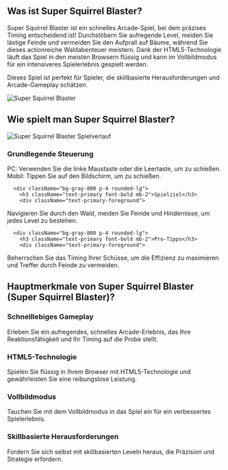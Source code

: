 ## Was ist Super Squirrel Blaster?
<div className="flex flex-col md:flex-row items-center gap-8">
  <div className="w-full md:w-1/2 text-xl">
Super Squirrel Blaster ist ein schnelles Arcade-Spiel, bei dem präzises Timing entscheidend ist!  Durchstöbern Sie aufregende Level, meiden Sie lästige Feinde und vermeiden Sie den Aufprall auf Bäume, während Sie dieses actionreiche Waldabenteuer meistern. Dank der HTML5-Technologie läuft das Spiel in den meisten Browsern flüssig und kann im Vollbildmodus für ein intensiveres Spielerlebnis gespielt werden.

Dieses Spiel ist perfekt für Spieler, die skillbasierte Herausforderungen und Arcade-Gameplay schätzen.
</div>
  <div className="w-full md:w-1/2 flex justify-center items-center">
<img 
      src="https://public-image.fafafa.ai/games/2025-02-15/images/1739600368137-igd9xs.com/no-pain-no-gain---ragdoll-sandbox_16x9/20240823041948/no-pain-no-gain---ragdoll-sandbox_16x9-cover" 
      alt="Super Squirrel Blaster" 
      className="w-4/5 h-auto"
    />
</div>
</div>

## Wie spielt man Super Squirrel Blaster?

<div className="flex flex-col md:flex-row items-center gap-8">
  <div className="w-full md:w-1/2">
<img 
      src="https://public-image.fafafa.ai/games/2025-02-15/images/1739600368137-igd9xs.com/no-pain-no-gain---ragdoll-sandbox_16x9/20240823041948/no-pain-no-gain---ragdoll-sandbox_16x9-cover" 
      alt="Super Squirrel Blaster Spielverlauf" 
      className="w-4/5 h-auto mx-auto"
    />
</div>
  <div className="w-full md:w-1/2">
    <div className="grid grid-cols-1 gap-4 mt-0">
      <div className="bg-gray-800 p-4 rounded-lg">
        <h3 className="text-primary font-bold mb-2">Grundlegende Steuerung</h3>
        <div className="text-primary-foreground">
PC: Verwenden Sie die linke Maustaste oder die Leertaste, um zu schießen.<br/>
Mobil: Tippen Sie auf den Bildschirm, um zu schießen.
</div>
      </div>

      <div className="bg-gray-800 p-4 rounded-lg">
        <h3 className="text-primary font-bold mb-2">Spielziel</h3>
        <div className="text-primary-foreground">
Navigieren Sie durch den Wald, meiden Sie Feinde und Hindernisse, um jedes Level zu bestehen.
</div>
      </div>

      <div className="bg-gray-800 p-4 rounded-lg">
        <h3 className="text-primary font-bold mb-2">Pro-Tipps</h3>
        <div className="text-primary-foreground">
Beherrschen Sie das Timing Ihrer Schüsse, um die Effizienz zu maximieren und Treffer durch Feinde zu vermeiden.
</div>
      </div>
    </div>
  </div>
</div>

## Hauptmerkmale von Super Squirrel Blaster (Super Squirrel Blaster)?

<div className="grid grid-cols-1 md:grid-cols-2 gap-4">
  <div className="bg-gray-800 p-4 rounded-lg">
    <h3 className="text-primary font-bold mb-2">Schnelllebiges Gameplay</h3>
    <div className="text-primary-foreground">
Erleben Sie ein aufregendes, schnelles Arcade-Erlebnis, das Ihre Reaktionsfähigkeit und Ihr Timing auf die Probe stellt.
</div>
  </div>

  <div className="bg-gray-800 p-4 rounded-lg">
    <h3 className="text-primary font-bold mb-2">HTML5-Technologie</h3>
    <div className="text-primary-foreground">
Spielen Sie flüssig in Ihrem Browser mit HTML5-Technologie und gewährleisten Sie eine reibungslose Leistung.
</div>
  </div>

  <div className="bg-gray-800 p-4 rounded-lg">
    <h3 className="text-primary font-bold mb-2">Vollbildmodus</h3>
    <div className="text-primary-foreground">
Tauchen Sie mit dem Vollbildmodus in das Spiel ein für ein verbessertes Spielerlebnis.
</div>
  </div>

  <div className="bg-gray-800 p-4 rounded-lg">
    <h3 className="text-primary font-bold mb-2">Skillbasierte Herausforderungen</h3>
    <div className="text-primary-foreground">
Fordern Sie sich selbst mit skillbasierten Leveln heraus, die Präzision und Strategie erfordern.
</div>
  </div>
</div>